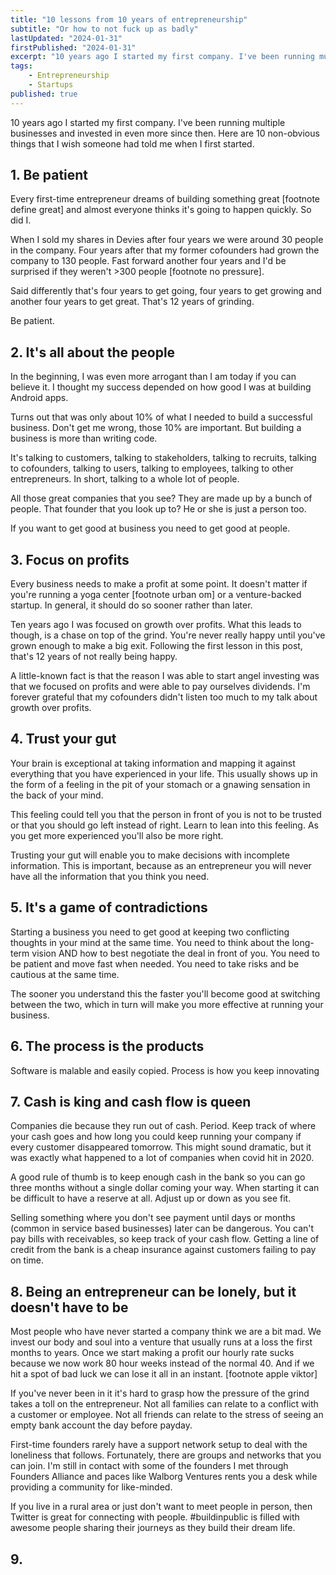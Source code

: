 ```yaml
---
title: "10 lessons from 10 years of entrepreneurship"
subtitle: "Or how to not fuck up as badly"
lastUpdated: "2024-01-31"
firstPublished: "2024-01-31"
excerpt: "10 years ago I started my first company. I've been running multiple businesses and invested in even more since then. Here are 10 non-obvious things that I wish someone had told me when I first started out."
tags:
    - Entrepreneurship
    - Startups
published: true
---
```


10 years ago I started my first company. I've been running multiple businesses and invested in even more since then. Here are 10 non-obvious things that I wish someone had told me when I first started.

## 1. Be patient

Every first-time entrepreneur dreams of building something great [footnote define great] and almost everyone thinks it's going to happen quickly. So did I.

When I sold my shares in Devies after four years we were around 30 people in the company. Four years after that my former cofounders had grown the company to 130 people. Fast forward another four years and I'd be surprised if they weren't >300 people [footnote no pressure].

Said differently that's four years to get going, four years to get growing and another four years to get great. That's 12 years of grinding.

Be patient.

## 2. It's all about the people

In the beginning, I was even more arrogant than I am today if you can believe it. I thought my success depended on how good I was at building Android apps.

Turns out that was only about 10% of what I needed to build a successful business. Don't get me wrong, those 10% are important. But building a business is more than writing code.

It's talking to customers, talking to stakeholders, talking to recruits, talking to cofounders, talking to users, talking to employees, talking to other entrepreneurs. In short, talking to a whole lot of people.

All those great companies that you see? They are made up by a bunch of people. That founder that you look up to? He or she is just a person too.

If you want to get good at business you need to get good at people.

## 3. Focus on profits

Every business needs to make a profit at some point. It doesn't matter if you're running a yoga center [footnote urban om] or a venture-backed startup. In general, it should do so sooner rather than later.

Ten years ago I was focused on growth over profits. What this leads to though, is a chase on top of the grind. You're never really happy until you've grown enough to make a big exit. Following the first lesson in this post, that's 12 years of not really being happy.

A little-known fact is that the reason I was able to start angel investing was that we focused on profits and were able to pay ourselves dividends. I'm forever grateful that my cofounders didn't listen too much to my talk about growth over profits.

## 4. Trust your gut

Your brain is exceptional at taking information and mapping it against everything that you have experienced in your life. This usually shows up in the form of a feeling in the pit of your stomach or a gnawing sensation in the back of your mind.

This feeling could tell you that the person in front of you is not to be trusted or that you should go left instead of right. Learn to lean into this feeling. As you get more experienced you'll also be more right.

Trusting your gut will enable you to make decisions with incomplete information. This is important, because as an entrepreneur you will never have all the information that you think you need.

## 5. It's a game of contradictions

Starting a business you need to get good at keeping two conflicting thoughts in your mind at the same time. You need to think about the long-term vision AND how to best negotiate the deal in front of you. You need to be patient and move fast when needed. You need to take risks and be cautious at the same time.

The sooner you understand this the faster you'll become good at switching between the two, which in turn will make you more effective at running your business.

## 6. The process is the products

Software is malable and easily copied. Process is how you keep innovating

## 7. Cash is king and cash flow is queen

Companies die because they run out of cash. Period. Keep track of where your cash goes and how long you could keep running your company if every customer disappeared tomorrow. This might sound dramatic, but it was exactly what happened to a lot of companies when covid hit in 2020.

A good rule of thumb is to keep enough cash in the bank so you can go three months without a single dollar coming your way. When starting it can be difficult to have a reserve at all. Adjust up or down as you see fit.

Selling something where you don't see payment until days or months (common in service based businesses) later can be dangerous. You can't pay bills with receivables, so keep track of your cash flow. Getting a line of credit from the bank is a cheap insurance against customers failing to pay on time.


## 8. Being an entrepreneur can be lonely, but it doesn't have to be

Most people who have never started a company think we are a bit mad. We invest our body and soul into a venture that usually runs at a loss the first months to years. Once we start making a profit our hourly rate sucks because we now work 80 hour weeks instead of the normal 40. And if we hit a spot of bad luck we can lose it all in an instant. [footnote apple viktor]

If you've never been in it it's hard to grasp how the pressure of the grind takes a toll on the entrepreneur. Not all families can relate to a conflict with a customer or employee. Not all friends can relate to the stress of seeing an empty bank account the day before payday.

First-time founders rarely have a support network setup to deal with the loneliness that follows. Fortunately, there are groups and networks that you can join. I'm still in contact with some of the founders I met through Founders Alliance and paces like Walborg Ventures rents you a desk while providing a community for like-minded.

If you live in a rural area or just don't want to meet people in person, then Twitter is great for connecting with people. #buildinpublic is filled with awesome people sharing their journeys as they build their dream life.

## 9. 